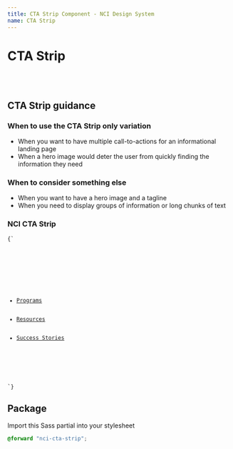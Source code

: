 ```yaml
---
title: CTA Strip Component - NCI Design System
name: CTA Strip
---
```


# CTA Strip

<br />
<br />

## CTA Strip guidance

### When to use the CTA Strip only variation

- When you want to have multiple call-to-actions for an informational landing page
- When a hero image would deter the user from quickly finding the information they need

### When to consider something else

- When you want to have a hero image and a tagline
- When you need to display groups of information or long chunks of text

### NCI CTA Strip

<Code className="html">{`
<div class="usa-section usa-section--dark">
	<div class="grid-container">
		<ul class="nci-cta-strip">
			<li><a href="http://www.cancer.gov" class="usa-button">Programs</a></li>
			<li><a href="http://www.google.com/" class="usa-button">Resources</a></li>
			<li><a href="http://www.cancer.gov" class="usa-button">Success Stories</a></li>
		</ul>
	</div>
</div>
`}</Code>

## Package

Import this Sass partial into your stylesheet

```scss nopreview
@forward "nci-cta-strip";
```

